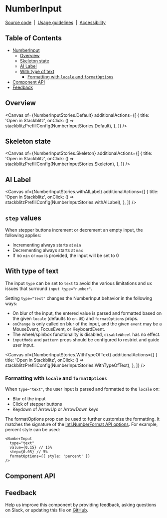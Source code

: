 
<Meta isTemplate />

# NumberInput

[Source code](https://github.com/carbon-design-system/carbon/tree/main/packages/react/src/components/NumberInput)
&nbsp;|&nbsp;
[Usage guidelines](https://www.carbondesignsystem.com/components/number-input/usage)
&nbsp;|&nbsp;
[Accessibility](https://www.carbondesignsystem.com/components/number-input/accessibility)

## Table of Contents

- [NumberInput](#overview)
  - [Overview](#overview)
  - [Skeleton state](#skeleton-state)
  - [AI Label](#ai-label)
  - [With type of text](#with-type-of-text)
    - [Formatting with `locale` and `formatOptions`](#formatting-with-locale-and-formatoptions)
- [Component API](#component-api)
- [Feedback](#feedback)

## Overview

<Canvas
  of={NumberInputStories.Default}
  additionalActions={[
    {
      title: 'Open in Stackblitz',
      onClick: () => stackblitzPrefillConfig(NumberInputStories.Default),
    },
  ]}
/>

## Skeleton state

<Canvas
  of={NumberInputStories.Skeleton}
  additionalActions={[
    {
      title: 'Open in Stackblitz',
      onClick: () => stackblitzPrefillConfig(NumberInputStories.Skeleton),
    },
  ]}
/>

## AI Label

<Canvas
  of={NumberInputStories.withAILabel}
  additionalActions={[
    {
      title: 'Open in Stackblitz',
      onClick: () => stackblitzPrefillConfig(NumberInputStories.withAILabel),
    },
  ]}
/>

## `step` values

When stepper buttons increment or decrement an empty input, the following
applies:

- Incrementing always starts at `min`
- Decrementing always starts at `max`
- If no `min` or `max` is provided, the input will be set to 0

## With type of text

The input `type` can be set to `text` to avoid the various limitations and ux
issues that surround `input type="number"`.

Setting `type="text"` changes the NumberInput behavior in the following ways:

- On blur of the input, the entered value is parsed and formatted based on the
  given `locale` (defaults to `en-US`) and `formatOptions` props.
- `onChange` is only called on blur of the input, and the given `event` may be a
  MouseEvent, FocusEvent, or KeyboardEvent.
- The wheel/spinbox functionality is disabled, `disableWheel` has no effect.
- `inputMode` and `pattern` props should be configured to restrict and guide
  user input.

<Canvas
  of={NumberInputStories.WithTypeOfText}
  additionalActions={[
    {
      title: 'Open in Stackblitz',
      onClick: () => stackblitzPrefillConfig(NumberInputStories.WithTypeOfText),
    },
  ]}
/>

### Formatting with `locale` and `formatOptions`

When `type="text"`, the user input is parsed and formatted to the `locale` on:

- Blur of the input
- Click of stepper buttons
- Keydown of ArrowUp or ArrowDown keys

The formatOptions prop can be used to further customize the formatting. It
matches the signature of the
[Intl.NumberFormat API options](https://developer.mozilla.org/en-US/docs/Web/JavaScript/Reference/Global_Objects/Intl/NumberFormat/NumberFormat#options).
For example, percent style can be used:

```
<NumberInput
  type="text"
  value={0.15} // 15%
  step={0.05} // 5%
  formatOptions={{ style: 'percent' }}
/>
```

## Component API

<ArgTypes />

## Feedback

Help us improve this component by providing feedback, asking questions on Slack,
or updating this file on
[GitHub](https://github.com/carbon-design-system/carbon/edit/main/packages/react/src/components/NumberInput/NumberInput.mdx).
